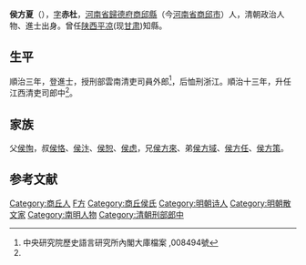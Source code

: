 '''侯方夏'''（{{bd|？||1656年|catIdx=}}），[[表字|字]]'''赤杜'''，[[河南省|河南省]][[歸德府|歸德府]][[商邱縣|商邱縣]]（今[[河南省|河南省]][[商邱市|商邱市]]）人，清朝政治人物、進士出身。曾任[[陕西|陕西]][[平凉|平凉]](现[[甘肃|甘肃]])知縣。

== 生平 ==
順治三年，登進士，授刑部雲南清吏司員外郎<ref name="#1">中央研究院歷史語言研究所內閣大庫檔案 ,008494號</ref>，后恤刑浙江。順治十三年，升任江西清吏司郎中<ref name="#1"/>。

== 家族 ==
父[[侯恂|侯恂]]，叔[[侯恪|侯恪]]、[[侯汴|侯汴]]、[[侯恕|侯恕]]、[[侯虑|侯虑]]，兄[[侯方來|侯方來]]、弟[[侯方域|侯方域]]、[[侯方任|侯方任]]、[[侯方策|侯方策]]。

==参考文献==
{{reflist}}

{{順治三年丙戌科殿試金榜}}

{{Authority control}}

{{DEFAULTSORT:}}
[[Category:商丘人|Category:商丘人]]
[[Category:侯姓|F方]]
[[Category:商丘侯氏|Category:商丘侯氏]]
[[Category:明朝诗人|Category:明朝诗人]]
[[Category:明朝散文家|Category:明朝散文家]]
[[Category:南明人物|Category:南明人物]]
[[Category:清朝刑部郎中|Category:清朝刑部郎中]]


{{清朝人物小作品}}